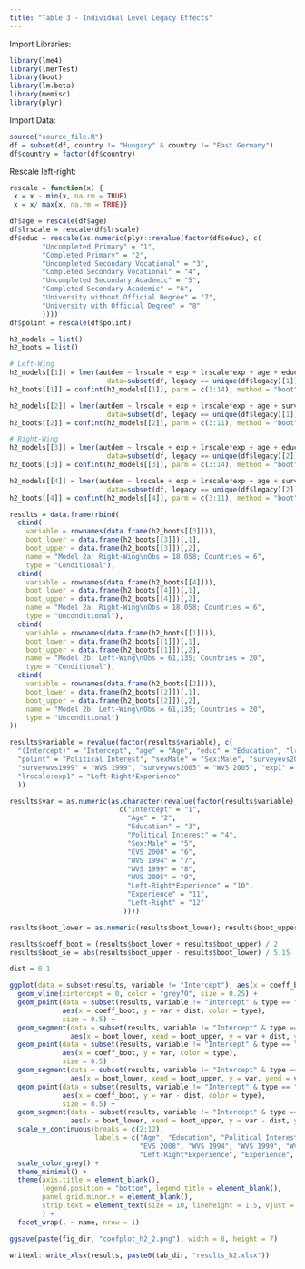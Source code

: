 ```yaml
---
title: "Table 3 - Individual Level Legacy Effects"
---
```


Import Libraries:
```r
library(lme4)
library(lmerTest)
library(boot)
library(lm.beta)
library(memisc)
library(plyr)
```

Import Data:
```r
source("source_file.R")
df = subset(df, country != "Hungary" & country != "East Germany")
df$country = factor(df$country)
```

Rescale left-right:
```r
rescale = function(x) {
 x = x - min(x, na.rm = TRUE)
 x = x/ max(x, na.rm = TRUE)}

df$age = rescale(df$age)
df$lrscale = rescale(df$lrscale)
df$educ = rescale(as.numeric(plyr::revalue(factor(df$educ), c(
        "Uncompleted Primary" = "1",
        "Completed Primary" = "2", 
        "Uncompleted Secondary Vocational" = "3",
        "Completed Secondary Vocational" = "4",
        "Uncompleted Secondary Academic" = "5",
        "Completed Secondary Academic" = "6",
        "University without Official Degree" = "7", 
        "University with Official Degree" = "8"
        ))))
df$polint = rescale(df$polint)
```

```r
h2_models = list()
h2_boots = list()

# Left-Wing
h2_models[[1]] = lmer(autdem ~ lrscale + exp + lrscale*exp + age + educ + polint + sex + survey +  (1 | country), 
                        data=subset(df, legacy == unique(df$legacy)[1]))
h2_boots[[1]] = confint(h2_models[[1]], parm = c(3:14), method = "boot", nsim = 10000, seed = 1993, level = 0.9) 

h2_models[[2]] = lmer(autdem ~ lrscale + exp + lrscale*exp + age + survey +  (1 | country), 
                        data=subset(df, legacy == unique(df$legacy)[1]))
h2_boots[[2]] = confint(h2_models[[2]], parm = c(3:11), method = "boot", nsim = 10000, seed = 1993, level = 0.9) 

# Right-Wing
h2_models[[3]] = lmer(autdem ~ lrscale + exp + lrscale*exp + age + educ + polint + sex + survey +  (1 | country), 
                        data=subset(df, legacy == unique(df$legacy)[2]))
h2_boots[[3]] = confint(h2_models[[3]], parm = c(3:14), method = "boot", nsim = 10000, seed = 1993, level = 0.9) 

h2_models[[4]] = lmer(autdem ~ lrscale + exp + lrscale*exp + age + survey +  (1 | country), 
                        data=subset(df, legacy == unique(df$legacy)[2]))
h2_boots[[4]] = confint(h2_models[[4]], parm = c(3:11), method = "boot", nsim = 10000, seed = 1993, level = 0.9) 
```

```r
results = data.frame(rbind(
  cbind(
    variable = rownames(data.frame(h2_boots[[3]])),
    boot_lower = data.frame(h2_boots[[3]])[,1], 
    boot_upper = data.frame(h2_boots[[3]])[,2], 
    name = "Model 2a: Right-Wing\nObs = 18,058; Countries = 6", 
    type = "Conditional"),
  cbind(
    variable = rownames(data.frame(h2_boots[[4]])),
    boot_lower = data.frame(h2_boots[[4]])[,1], 
    boot_upper = data.frame(h2_boots[[4]])[,2], 
    name = "Model 2a: Right-Wing\nObs = 18,058; Countries = 6", 
    type = "Unconditional"),
  cbind(
    variable = rownames(data.frame(h2_boots[[1]])),
    boot_lower = data.frame(h2_boots[[1]])[,1], 
    boot_upper = data.frame(h2_boots[[1]])[,2],
    name = "Model 2b: Left-Wing\nObs = 61,135; Countries = 20", 
    type = "Conditional"), 
  cbind(
    variable = rownames(data.frame(h2_boots[[2]])),
    boot_lower = data.frame(h2_boots[[2]])[,1], 
    boot_upper = data.frame(h2_boots[[2]])[,2],
    name = "Model 2b: Left-Wing\nObs = 61,135; Countries = 20",
    type = "Unconditional") 
))

results$variable = revalue(factor(results$variable), c(
  "(Intercept)" = "Intercept", "age" = "Age", "educ" = "Education", "lrscale" = "Left-Right", 
  "polint" = "Political Interest", "sexMale" = "Sex:Male", "surveyevs2008" = "EVS 2008", "surveywvs1994" = "WVS 1994", 
  "surveywvs1999" = "WVS 1999", "surveywvs2005" = "WVS 2005", "exp1" = "Experience", 
  "lrscale:exp1" = "Left-Right*Experience"
  ))

results$var = as.numeric(as.character(revalue(factor(results$variable),
                           c("Intercept" = "1", 
                             "Age" = "2", 
                             "Education" = "3", 
                             "Political Interest" = "4", 
                             "Sex:Male" = "5", 
                             "EVS 2008" = "6", 
                             "WVS 1994" = "7", 
                             "WVS 1999" = "8", 
                             "WVS 2005" = "9",
                             "Left-Right*Experience" = "10", 
                             "Experience" = "11", 
                             "Left-Right" = "12"
                            ))))

results$boot_lower = as.numeric(results$boot_lower); results$boot_upper = as.numeric(results$boot_upper)

results$coeff_boot = (results$boot_lower + results$boot_upper) / 2
results$boot_se = abs(results$boot_upper - results$boot_lower) / 5.15
```

```r
dist = 0.1

ggplot(data = subset(results, variable != "Intercept"), aes(x = coeff_boot, y = var, color = type)) + 
  geom_vline(xintercept = 0, color = "grey70", size = 0.25) + 
  geom_point(data = subset(results, variable != "Intercept" & type == "Conditional" & var > 9), 
             aes(x = coeff_boot, y = var + dist, color = type),
             size = 0.5) + 
  geom_segment(data = subset(results, variable != "Intercept" & type == "Conditional" & var > 9),   
               aes(x = boot_lower, xend = boot_upper, y = var + dist, yend = var + dist)) + 
  geom_point(data = subset(results, variable != "Intercept" & type == "Conditional" & var < 10), 
             aes(x = coeff_boot, y = var, color = type),
             size = 0.5) + 
  geom_segment(data = subset(results, variable != "Intercept" & type == "Conditional" & var < 10),   
               aes(x = boot_lower, xend = boot_upper, y = var, yend = var)) + 
  geom_point(data = subset(results, variable != "Intercept" & type == "Unconditional"), 
             aes(x = coeff_boot, y = var - dist, color = type),
             size = 0.5) + 
  geom_segment(data = subset(results, variable != "Intercept" & type == "Unconditional"),   
               aes(x = boot_lower, xend = boot_upper, y = var - dist, yend = var - dist)) + 
  scale_y_continuous(breaks = c(2:12), 
                     labels = c("Age", "Education", "Political Interest", "Sex:Male",
                                "EVS 2008", "WVS 1994", "WVS 1999", "WVS 2005",
                                "Left-Right*Experience", "Experience", "Left-Right")) + 
  scale_color_grey() + 
  theme_minimal() + 
  theme(axis.title = element_blank(), 
        legend.position = "bottom", legend.title = element_blank(),
        panel.grid.minor.y = element_blank(), 
        strip.text = element_text(size = 10, lineheight = 1.5, vjust = 1) 
        ) +
  facet_wrap(. ~ name, nrow = 1)

ggsave(paste(fig_dir, "coefplot_h2_2.png"), width = 8, height = 7)
```


```r
writexl::write_xlsx(results, paste0(tab_dir, "results_h2.xlsx"))
```

